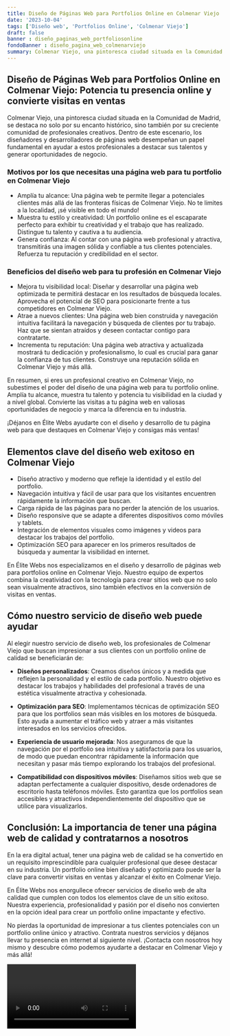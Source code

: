 ```yaml
---
title: Diseño de Páginas Web para Portfolios Online en Colmenar Viejo
date: '2023-10-04'
tags: ['Diseño web', 'Portfolios Online', 'Colmenar Viejo']
draft: false
banner : diseño_paginas_web_portfoliosonline
fondoBanner : diseño_pagina_web_colmenarviejo
summary: Colmenar Viejo, una pintoresca ciudad situada en la Comunidad de Madrid, se destaca no solo por su encanto histórico, sino también por su creciente comunidad de profesionales creativos. Dentro de este escenario, los diseñadores y desarrolladores de páginas web desempeñan un papel fundamental en ayudar a estos profesionales a destacar sus talentos y generar oportunidades de negocio. 
---
```


## **Diseño de Páginas Web para Portfolios Online en Colmenar Viejo: Potencia tu presencia online y convierte visitas en ventas**

Colmenar Viejo, una pintoresca ciudad situada en la Comunidad de Madrid, se destaca no solo por su encanto histórico, sino también por su creciente comunidad de profesionales creativos. Dentro de este escenario, los diseñadores y desarrolladores de páginas web desempeñan un papel fundamental en ayudar a estos profesionales a destacar sus talentos y generar oportunidades de negocio. 

### **Motivos por los que necesitas una página web para tu portfolio en Colmenar Viejo**

- Amplía tu alcance: Una página web te permite llegar a potenciales clientes más allá de las fronteras físicas de Colmenar Viejo. No te limites a la localidad, ¡sé visible en todo el mundo!
- Muestra tu estilo y creatividad: Un portfolio online es el escaparate perfecto para exhibir tu creatividad y el trabajo que has realizado. Distingue tu talento y cautiva a tu audiencia.
- Genera confianza: Al contar con una página web profesional y atractiva, transmitirás una imagen sólida y confiable a tus clientes potenciales. Refuerza tu reputación y credibilidad en el sector.

### **Beneficios del diseño web para tu profesión en Colmenar Viejo**

- Mejora tu visibilidad local: Diseñar y desarrollar una página web optimizada te permitirá destacar en los resultados de búsqueda locales. Aprovecha el potencial de SEO para posicionarte frente a tus competidores en Colmenar Viejo.
- Atrae a nuevos clientes: Una página web bien construida y navegación intuitiva facilitará la navegación y búsqueda de clientes por tu trabajo. Haz que se sientan atraídos y deseen contactar contigo para contratarte.
- Incrementa tu reputación: Una página web atractiva y actualizada mostrará tu dedicación y profesionalismo, lo cual es crucial para ganar la confianza de tus clientes. Construye una reputación sólida en Colmenar Viejo y más allá.

En resumen, si eres un profesional creativo en Colmenar Viejo, no subestimes el poder del diseño de una página web para tu portfolio online. Amplía tu alcance, muestra tu talento y potencia tu visibilidad en la ciudad y a nivel global. Convierte las visitas a tu página web en valiosas oportunidades de negocio y marca la diferencia en tu industria.

¡Déjanos en Élite Webs ayudarte con el diseño y desarrollo de tu página web para que destaques en Colmenar Viejo y consigas más ventas!

<GifSeo />

<Cta />

## Elementos clave del diseño web exitoso en Colmenar Viejo

- Diseño atractivo y moderno que refleje la identidad y el estilo del portfolio.
- Navegación intuitiva y fácil de usar para que los visitantes encuentren rápidamente la información que buscan.
- Carga rápida de las páginas para no perder la atención de los usuarios.
- Diseño responsive que se adapte a diferentes dispositivos como móviles y tablets.
- Integración de elementos visuales como imágenes y videos para destacar los trabajos del portfolio.
- Optimización SEO para aparecer en los primeros resultados de búsqueda y aumentar la visibilidad en internet.

En Élite Webs nos especializamos en el diseño y desarrollo de páginas web para portfolios online en Colmenar Viejo. Nuestro equipo de expertos combina la creatividad con la tecnología para crear sitios web que no solo sean visualmente atractivos, sino también efectivos en la conversión de visitas en ventas.

## Cómo nuestro servicio de diseño web puede ayudar

Al elegir nuestro servicio de diseño web, los profesionales de Colmenar Viejo que buscan impresionar a sus clientes con un portfolio online de calidad se beneficiarán de:

- **Diseños personalizados**: Creamos diseños únicos y a medida que reflejen la personalidad y el estilo de cada portfolio. Nuestro objetivo es destacar los trabajos y habilidades del profesional a través de una estética visualmente atractiva y cohesionada.

- **Optimización para SEO**: Implementamos técnicas de optimización SEO para que los portfolios sean más visibles en los motores de búsqueda. Esto ayuda a aumentar el tráfico web y atraer a más visitantes interesados en los servicios ofrecidos.

- **Experiencia de usuario mejorada**: Nos aseguramos de que la navegación por el portfolio sea intuitiva y satisfactoria para los usuarios, de modo que puedan encontrar rápidamente la información que necesitan y pasar más tiempo explorando los trabajos del profesional.

- **Compatibilidad con dispositivos móviles**: Diseñamos sitios web que se adaptan perfectamente a cualquier dispositivo, desde ordenadores de escritorio hasta teléfonos móviles. Esto garantiza que los portfolios sean accesibles y atractivos independientemente del dispositivo que se utilice para visualizarlos.

## Conclusión: La importancia de tener una página web de calidad y contratarnos a nosotros

En la era digital actual, tener una página web de calidad se ha convertido en un requisito imprescindible para cualquier profesional que desee destacar en su industria. Un portfolio online bien diseñado y optimizado puede ser la clave para convertir visitas en ventas y alcanzar el éxito en Colmenar Viejo.

En Élite Webs nos enorgullece ofrecer servicios de diseño web de alta calidad que cumplen con todos los elementos clave de un sitio exitoso. Nuestra experiencia, profesionalidad y pasión por el diseño nos convierten en la opción ideal para crear un portfolio online impactante y efectivo.

No pierdas la oportunidad de impresionar a tus clientes potenciales con un portfolio online único y atractivo. Contrata nuestros servicios y déjanos llevar tu presencia en internet al siguiente nivel. ¡Contacta con nosotros hoy mismo y descubre cómo podemos ayudarte a destacar en Colmenar Viejo y más allá!

<Video />

<CtaBot job='Portfolios Online' city='Colmenar Viejo'/>

<Gmaps query='Colmenar Viejo+españa+maps' />
